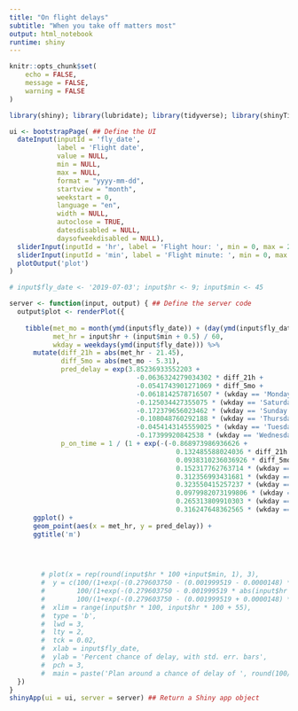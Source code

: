 ```yaml
---
title: "On flight delays"
subtitle: "When you take off matters most"
output: html_notebook
runtime: shiny
---
```


```r
knitr::opts_chunk$set(
	echo = FALSE,
	message = FALSE,
	warning = FALSE
)
```


```r
library(shiny); library(lubridate); library(tidyverse); library(shinyTime)

ui <- bootstrapPage( ## Define the UI
  dateInput(inputId = 'fly_date',
            label = 'Flight date',
            value = NULL,
            min = NULL,
            max = NULL,
            format = "yyyy-mm-dd",
            startview = "month",
            weekstart = 0,
            language = "en",
            width = NULL,
            autoclose = TRUE,
            datesdisabled = NULL,
            daysofweekdisabled = NULL),
  sliderInput(inputId = 'hr', label = 'Flight hour: ', min = 0, max = 23, value = 12, width = '100%'),
  sliderInput(inputId = 'min', label = 'Flight minute: ', min = 0, max = 59, value = 30, width = '100%'),
  plotOutput('plot')
)

# input$fly_date <- '2019-07-03'; input$hr <- 9; input$min <- 45

server <- function(input, output) { ## Define the server code
  output$plot <- renderPlot({
    
    tibble(met_mo = month(ymd(input$fly_date)) + (day(ymd(input$fly_date)) - 0.5) / (days_in_month(ymd(input$fly_date))),
           met_hr = input$hr + (input$min + 0.5) / 60,
           wkday = weekdays(ymd(input$fly_date))) %>%
      mutate(diff_21h = abs(met_hr - 21.45),
             diff_5mo = abs(met_mo - 5.31),
             pred_delay = exp(3.85236933552203 +
                                -0.0636324279034302 * diff_21h +
                                -0.0541743901271069 * diff_5mo +
                                -0.0618142578716507 * (wkday == 'Monday') +
                                -0.125034427355075 * (wkday == 'Saturday') +
                                -0.172379656023462 * (wkday == 'Sunday') +
                                -0.108048760292188 * (wkday == 'Thursday') +
                                -0.0454143145559025 * (wkday == 'Tuesday') +
                                -0.17399920842538 * (wkday == 'Wednesday')),
             p_on_time = 1 / (1 + exp(-(-0.868973986936626 +
                                          0.132485588024036 * diff_21h +
                                          0.0938310236036926 * diff_5mo +
                                          0.152317762763714 * (wkday == 'Monday') +
                                          0.312356993431681 * (wkday == 'Saturday') +
                                          0.323550415257237 * (wkday == 'Sunday') +
                                          0.0979982073199806 * (wkday == 'Thursday') +
                                          0.265313809910303 * (wkday == 'Tuesday') +
                                          0.316247648362565 * (wkday == 'Wednesday'))))) %>%
      ggplot() +
      geom_point(aes(x = met_hr, y = pred_delay)) +
      ggtitle('m')


    
    
        # plot(x = rep(round(input$hr * 100 +input$min, 1), 3),
        #  y = c(100/(1+exp(-(0.279603750 - (0.001999519 - 0.0000148) * abs(input$hr * 60 + input$min - (19 * 60 + 35))))),
        #        100/(1+exp(-(0.279603750 - 0.001999519 * abs(input$hr * 60 + input$min - (19 * 60 + 35))))),
        #        100/(1+exp(-(0.279603750 - (0.001999519 + 0.0000148) * abs(input$hr * 60 + input$min - (19 * 60 + 35)))))),
        #  xlim = range(input$hr * 100, input$hr * 100 + 55),
        #  type = 'b',
        #  lwd = 3,
        #  lty = 2,
        #  tck = 0.02,
        #  xlab = input$fly_date,
        #  ylab = 'Percent chance of delay, with std. err. bars',
        #  pch = 3,
        #  main = paste('Plan around a chance of delay of ', round(100/(1+exp(-(0.279603750 - (0.001999519) * abs(input$hr * 60 + input$min - (19 * 60 + 35)))))), '%'))
  })
}
shinyApp(ui = ui, server = server) ## Return a Shiny app object
```

